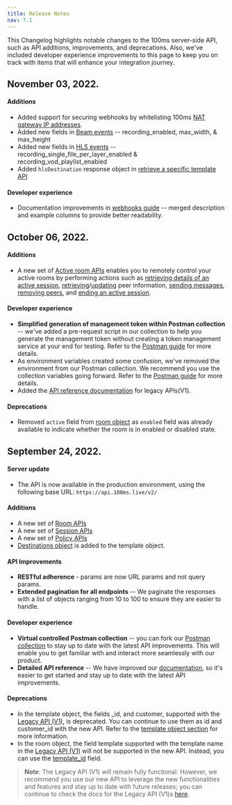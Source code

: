 ```yaml
---
title: Release Notes
nav: 7.1
---
```


This Changelog highlights notable changes to the 100ms server-side API, such as API additions, improvements, and deprecations. Also, we've included developer experience improvements to this page to keep you on track with items that will enhance your integration journey.

## November 03, 2022.

#### Additions

-   Added support for securing webhooks by whitelisting 100ms [NAT gateway IP addresses](/server-side/v2/introduction/webhook#ip-whitelisting).
-   Added new fields in [Beam events](/server-side/v2/introduction/webhook#rtmp-streaming-and-browser-recording-events) -- recording_enabled, max_width, & max_height
-   Added new fields in [HLS events](/server-side/v2/introduction/webhook#hls-streaming-events) -- recording_single_file_per_layer_enabled & recording_vod_playlist_enabled
-   Added `hlsDestination` response object in [retrieve a specific template API](/server-side/v2/policy/retrieve-a-template)

#### Developer experience

-   Documentation improvements in [webhooks guide](/server-side/v2/introduction/webhook) -- merged description and example columns to provide better readability.

## October 06, 2022.

#### Additions

-   A new set of [Active room APIs](/server-side/v2/active-rooms/object) enables you to remotely control your active rooms by performing actions such as [retrieving details of an active session](/server-side/v2/active-rooms/retrieve-active-room), [retrieving](/server-side/v2/active-rooms/retrieve-peer)/[updating](/server-side/v2/active-rooms/update-a-peer) peer information, [sending messages](/server-side/v2/active-rooms/send-message), [removing peers](/server-side/v2/active-rooms/remove-peers), and [ending an active session](/server-side/v2/active-rooms/end-active-room).

#### Developer experience

-   **Simplified generation of management token within Postman collection** -- we've added a pre-request script in our collection to help you generate the management token without creating a token management service at your end for testing. Refer to the [Postman guide](/server-side/v2/introduction/postman-guide#add-management-token) for more details.
-   As environment variables created some confusion, we've removed the environment from our Postman collection. We recommend you use the collection variables going forward. Refer to the [Postman guide](/server-side/v2/introduction/postman-guide#add-management-token) for more details.
-   Added the [API reference documentation](</server-side/v2/legacy-api%20(v1)/room>) for legacy APIs(V1).

#### Deprecations

-   Removed `active` field from [room object](/server-side/v2/Rooms/object) as `enabled` field was already available to indicate whether the room is in enabled or disabled state.

## September 24, 2022.

#### Server update

-   The API is now available in the production environment, using the following base URL:
    `https://api.100ms.live/v2/`

#### Additions

-   A new set of [Room APIs](/server-side/v2/Rooms/object)
-   A new set of [Session APIs](/server-side/v2/Sessions/object)
-   A new set of [Policy APIs](/server-side/v2/policy/template-object)
-   [Destinations object](/server-side/v2/policy/create-template-via-api#destinations-object) is added to the template object.

#### API Improvements

-   **RESTful adherence** - params are now URL params and not query params.
-   **Extended pagination for all endpoints** -- We paginate the responses with a list of objects ranging from 10 to 100 to ensure they are easier to handle.

#### Developer experience

-   **Virtual controlled Postman collection** -- you can fork our [Postman collection](/server-side/v2/introduction/postman-guide) to stay up to date with the latest API improvements. This will enable you to get familiar with and interact more seamlessly with our product.
-   **Detailed API reference** -- We have improved our [documentation](/server-side/v2/introduction/basics), so it's easier to get started and stay up to date with the latest API improvements.

#### Deprecations

-   In the template object, the fields \_id, and customer, supported with the [Legacy API (V1)](</server-side/v2/legacy-api%20(v1)/templates-and-roles>), is deprecated. You can continue to use them as id and customer_id with the new API. Refer to the [template object section](/server-side/v2/policy/template-object#template-object) for more information.
-   In the room object, the field template supported with the template name in the [Legacy API (V1)](</server-side/v2/legacy-api%20(v1)/room>) will not be supported in the new API. Instead, you can use the [template_id](/server-side/v2/Rooms/create-via-api#main-arguments) field.

> **Note**: The Legacy API (V1) will remain fully functional. However, we recommend you use our new API to leverage the new functionalities and features and stay up to date with future releases; you can continue to check the docs for the Legacy API (V1)s [here](</server-side/v2/legacy-api%20(v1)/room>).
